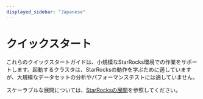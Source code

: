 ```yaml
---
displayed_sidebar: "Japanese"
---
```


# クイックスタート

これらのクイックスタートガイドは、小規模なStarRocks環境での作業をサポートします。起動するクラスタは、StarRocksの動作を学ぶために適していますが、大規模なデータセットの分析やパフォーマンステストには適していません。

スケーラブルな展開については、[StarRocksの展開](../deployment/deployment_overview.md)を参照してください。


<DocCardList />
